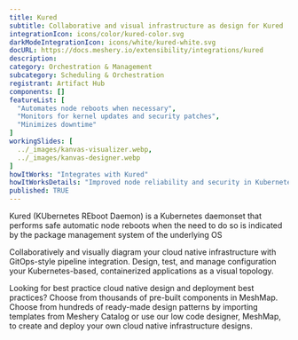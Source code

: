 ---
title: Kured
subtitle: Collaborative and visual infrastructure as design for Kured
integrationIcon: icons/color/kured-color.svg
darkModeIntegrationIcon: icons/white/kured-white.svg
docURL: https://docs.meshery.io/extensibility/integrations/kured
description: 
category: Orchestration & Management
subcategory: Scheduling & Orchestration
registrant: Artifact Hub
components: []
featureList: [
  "Automates node reboots when necessary",
  "Monitors for kernel updates and security patches",
  "Minimizes downtime"
]
workingSlides: [
  ../_images/kanvas-visualizer.webp,
  ../_images/kanvas-designer.webp
]
howItWorks: "Integrates with Kured"
howItWorksDetails: "Improved node reliability and security in Kubernetes"
published: TRUE
---
<p>
Kured (KUbernetes REboot Daemon) is a Kubernetes daemonset that performs safe automatic node reboots when the need to do so is indicated by the package management system of the underlying OS
</p>
<p>
    Collaboratively and visually diagram your cloud native infrastructure with GitOps-style pipeline integration. Design, test, and manage configuration your Kubernetes-based, containerized applications as a visual topology.
</p>
<p>
    Looking for best practice cloud native design and deployment best practices? Choose from thousands of pre-built components in MeshMap. Choose from hundreds of ready-made design patterns by importing templates from Meshery Catalog or use our low code designer, MeshMap, to create and deploy your own cloud native infrastructure designs.
</p>
